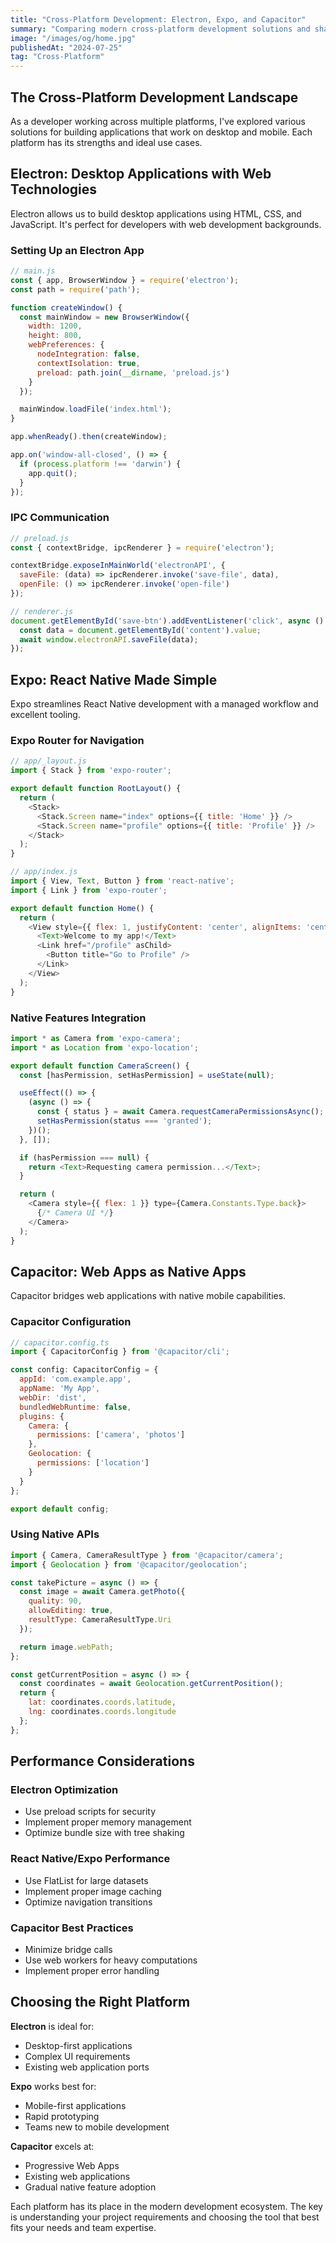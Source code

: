 ```yaml
---
title: "Cross-Platform Development: Electron, Expo, and Capacitor"
summary: "Comparing modern cross-platform development solutions and sharing insights on building applications that work seamlessly across desktop and mobile platforms."
image: "/images/og/home.jpg"
publishedAt: "2024-07-25"
tag: "Cross-Platform"
---
```


## The Cross-Platform Development Landscape

As a developer working across multiple platforms, I've explored various solutions for building applications that work on desktop and mobile. Each platform has its strengths and ideal use cases.

## Electron: Desktop Applications with Web Technologies

Electron allows us to build desktop applications using HTML, CSS, and JavaScript. It's perfect for developers with web development backgrounds.

### Setting Up an Electron App
```javascript
// main.js
const { app, BrowserWindow } = require('electron');
const path = require('path');

function createWindow() {
  const mainWindow = new BrowserWindow({
    width: 1200,
    height: 800,
    webPreferences: {
      nodeIntegration: false,
      contextIsolation: true,
      preload: path.join(__dirname, 'preload.js')
    }
  });

  mainWindow.loadFile('index.html');
}

app.whenReady().then(createWindow);

app.on('window-all-closed', () => {
  if (process.platform !== 'darwin') {
    app.quit();
  }
});
```

### IPC Communication
```javascript
// preload.js
const { contextBridge, ipcRenderer } = require('electron');

contextBridge.exposeInMainWorld('electronAPI', {
  saveFile: (data) => ipcRenderer.invoke('save-file', data),
  openFile: () => ipcRenderer.invoke('open-file')
});

// renderer.js
document.getElementById('save-btn').addEventListener('click', async () => {
  const data = document.getElementById('content').value;
  await window.electronAPI.saveFile(data);
});
```

## Expo: React Native Made Simple

Expo streamlines React Native development with a managed workflow and excellent tooling.

### Expo Router for Navigation
```javascript
// app/_layout.js
import { Stack } from 'expo-router';

export default function RootLayout() {
  return (
    <Stack>
      <Stack.Screen name="index" options={{ title: 'Home' }} />
      <Stack.Screen name="profile" options={{ title: 'Profile' }} />
    </Stack>
  );
}

// app/index.js
import { View, Text, Button } from 'react-native';
import { Link } from 'expo-router';

export default function Home() {
  return (
    <View style={{ flex: 1, justifyContent: 'center', alignItems: 'center' }}>
      <Text>Welcome to my app!</Text>
      <Link href="/profile" asChild>
        <Button title="Go to Profile" />
      </Link>
    </View>
  );
}
```

### Native Features Integration
```javascript
import * as Camera from 'expo-camera';
import * as Location from 'expo-location';

export default function CameraScreen() {
  const [hasPermission, setHasPermission] = useState(null);

  useEffect(() => {
    (async () => {
      const { status } = await Camera.requestCameraPermissionsAsync();
      setHasPermission(status === 'granted');
    })();
  }, []);

  if (hasPermission === null) {
    return <Text>Requesting camera permission...</Text>;
  }

  return (
    <Camera style={{ flex: 1 }} type={Camera.Constants.Type.back}>
      {/* Camera UI */}
    </Camera>
  );
}
```

## Capacitor: Web Apps as Native Apps

Capacitor bridges web applications with native mobile capabilities.

### Capacitor Configuration
```javascript
// capacitor.config.ts
import { CapacitorConfig } from '@capacitor/cli';

const config: CapacitorConfig = {
  appId: 'com.example.app',
  appName: 'My App',
  webDir: 'dist',
  bundledWebRuntime: false,
  plugins: {
    Camera: {
      permissions: ['camera', 'photos']
    },
    Geolocation: {
      permissions: ['location']
    }
  }
};

export default config;
```

### Using Native APIs
```javascript
import { Camera, CameraResultType } from '@capacitor/camera';
import { Geolocation } from '@capacitor/geolocation';

const takePicture = async () => {
  const image = await Camera.getPhoto({
    quality: 90,
    allowEditing: true,
    resultType: CameraResultType.Uri
  });

  return image.webPath;
};

const getCurrentPosition = async () => {
  const coordinates = await Geolocation.getCurrentPosition();
  return {
    lat: coordinates.coords.latitude,
    lng: coordinates.coords.longitude
  };
};
```

## Performance Considerations

### Electron Optimization
- Use preload scripts for security
- Implement proper memory management
- Optimize bundle size with tree shaking

### React Native/Expo Performance
- Use FlatList for large datasets
- Implement proper image caching
- Optimize navigation transitions

### Capacitor Best Practices
- Minimize bridge calls
- Use web workers for heavy computations
- Implement proper error handling

## Choosing the Right Platform

**Electron** is ideal for:
- Desktop-first applications
- Complex UI requirements
- Existing web application ports

**Expo** works best for:
- Mobile-first applications
- Rapid prototyping
- Teams new to mobile development

**Capacitor** excels at:
- Progressive Web Apps
- Existing web applications
- Gradual native feature adoption

Each platform has its place in the modern development ecosystem. The key is understanding your project requirements and choosing the tool that best fits your needs and team expertise.